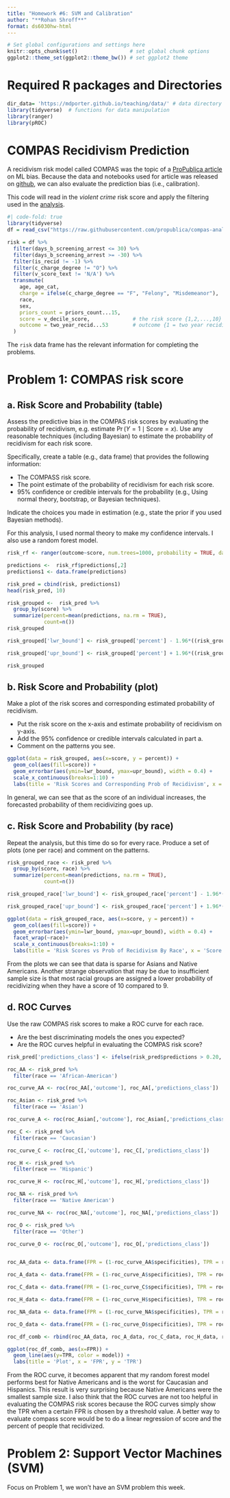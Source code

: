 ```yaml
---
title: "Homework #6: SVM and Calibration" 
author: "**Rohan Shroff**"
format: ds6030hw-html
---
```


```r
# Set global configurations and settings here
knitr::opts_chunk$set()                 # set global chunk options
ggplot2::theme_set(ggplot2::theme_bw()) # set ggplot2 theme
```

# Required R packages and Directories {.unnumbered .unlisted}

```r
dir_data= 'https://mdporter.github.io/teaching/data/' # data directory
library(tidyverse)  # functions for data manipulation 
library(ranger)
library(pROC)
```

# COMPAS Recidivism Prediction

A recidivism risk model called COMPAS was the topic of a [ProPublica article](https://www.propublica.org/article/machine-bias-risk-assessments-in-criminal-sentencing/) on ML bias. Because the data and notebooks used for article was released on [github](https://github.com/propublica/compas-analysis), we can also evaluate the prediction bias (i.e., calibration).

This code will read in the *violent crime* risk score and apply the filtering used in the [analysis](https://github.com/propublica/compas-analysis/blob/master/Compas%20Analysis.ipynb).

```r
#| code-fold: true
library(tidyverse)
df = read_csv("https://raw.githubusercontent.com/propublica/compas-analysis/master/compas-scores-two-years-violent.csv")

risk = df %>% 
  filter(days_b_screening_arrest <= 30) %>%
  filter(days_b_screening_arrest >= -30) %>% 
  filter(is_recid != -1) %>%
  filter(c_charge_degree != "O") %>%
  filter(v_score_text != 'N/A') %>% 
  transmute(
    age, age_cat,
    charge = ifelse(c_charge_degree == "F", "Felony", "Misdemeanor"),
    race,
    sex,                 
    priors_count = priors_count...15,
    score = v_decile_score,              # the risk score {1,2,...,10}
    outcome = two_year_recid...53        # outcome {1 = two year recidivate}
  )
```

The `risk` data frame has the relevant information for completing the problems.

# Problem 1: COMPAS risk score

## a. Risk Score and Probability (table)

Assess the predictive bias in the COMPAS risk scores by evaluating the probability of recidivism, e.g. estimate $\Pr(Y = 1 \mid \text{Score}=x)$. Use any reasonable techniques (including Bayesian) to estimate the probability of recidivism for each risk score.

Specifically, create a table (e.g., data frame) that provides the following information:

-   The COMPASS risk score.
-   The point estimate of the probability of recidivism for each risk score.
-   95% confidence or credible intervals for the probability (e.g., Using normal theory, bootstrap, or Bayesian techniques).

Indicate the choices you made in estimation (e.g., state the prior if you used Bayesian methods).

::: {.callout-note title="Solution"}
For this analysis, I used normal theory to make my confidence intervals. I also use a random forest model.

```r
risk_rf <- ranger(outcome~score, num.trees=1000, probability = TRUE, data=risk) 
```

```r
predictions <-  risk_rf$predictions[,2]
predictions1 <- data.frame(predictions)

risk_pred = cbind(risk, predictions1)
head(risk_pred, 10)
```

```r
risk_grouped <-  risk_pred %>%
  group_by(score) %>%
  summarize(percent=mean(predictions, na.rm = TRUE),
            count=n())
risk_grouped
```

```r
risk_grouped['lwr_bound'] <- risk_grouped['percent'] - 1.96*((risk_grouped['percent']*(1-risk_grouped['percent']))/risk_grouped['count'])^0.5

risk_grouped['upr_bound'] <- risk_grouped['percent'] + 1.96*((risk_grouped['percent']*(1-risk_grouped['percent']))/risk_grouped['count'])^0.5
```

```r
risk_grouped
```
:::

## b. Risk Score and Probability (plot)

Make a plot of the risk scores and corresponding estimated probability of recidivism.

-   Put the risk score on the x-axis and estimate probability of recidivism on y-axis.
-   Add the 95% confidence or credible intervals calculated in part a.
-   Comment on the patterns you see.

::: {.callout-note title="Solution"}
```r

ggplot(data = risk_grouped, aes(x=score, y = percent)) + 
  geom_col(aes(fill=score)) + 
  geom_errorbar(aes(ymin=lwr_bound, ymax=upr_bound), width = 0.4) +
  scale_x_continuous(breaks=1:10) +
  labs(title = 'Risk Scores and Corresponding Prob of Recidivism', x = 'Score', y = 'Prob. of Recidivism')
```

In general, we can see that as the score of an individual increases, the forecasted probability of them recidivizing goes up.
:::

## c. Risk Score and Probability (by race)

Repeat the analysis, but this time do so for every race. Produce a set of plots (one per race) and comment on the patterns.

::: {.callout-note title="Solution"}
```r
risk_grouped_race <- risk_pred %>%
  group_by(score, race) %>%
  summarize(percent=mean(predictions, na.rm = TRUE),
            count=n())

risk_grouped_race['lwr_bound'] <- risk_grouped_race['percent'] - 1.96*((risk_grouped_race['percent']*(1-risk_grouped_race['percent']))/risk_grouped_race['count'])^0.5

risk_grouped_race['upr_bound'] <- risk_grouped_race['percent'] + 1.96*((risk_grouped_race['percent']*(1-risk_grouped_race['percent']))/risk_grouped_race['count'])^0.5
```

```r
ggplot(data = risk_grouped_race, aes(x=score, y = percent)) + 
  geom_col(aes(fill=score)) + 
  geom_errorbar(aes(ymin=lwr_bound, ymax=upr_bound), width = 0.4) +
  facet_wrap(~race)+
  scale_x_continuous(breaks=1:10) +
  labs(title = 'Risk Scores vs Prob of Recidivism By Race', x = 'Score', y = 'Prob. of Recidivism')
```

From the plots we can see that data is sparse for Asians and Native Americans. Another strange observation that may be due to insufficient sample size is that most racial groups are assigned a lower probability of recidivizing when they have a score of 10 compared to 9.
:::

## d. ROC Curves

Use the raw COMPAS risk scores to make a ROC curve for each race.

-   Are the best discriminating models the ones you expected?
-   Are the ROC curves helpful in evaluating the COMPAS risk score?

::: {.callout-note title="Solution"}
```r

risk_pred['predictions_class'] <- ifelse(risk_pred$predictions > 0.20, 1, 0)

roc_AA <- risk_pred %>%
  filter(race == 'African-American')

roc_curve_AA <- roc(roc_AA[,'outcome'], roc_AA[,'predictions_class'])

roc_Asian <- risk_pred %>%
  filter(race == 'Asian')

roc_curve_A <- roc(roc_Asian[,'outcome'], roc_Asian[,'predictions_class'])

roc_C <- risk_pred %>%
  filter(race == 'Caucasian')

roc_curve_C <- roc(roc_C[,'outcome'], roc_C[,'predictions_class'])

roc_H <- risk_pred %>%
  filter(race == 'Hispanic')

roc_curve_H <- roc(roc_H[,'outcome'], roc_H[,'predictions_class'])

roc_NA <- risk_pred %>%
  filter(race == 'Native American')

roc_curve_NA <- roc(roc_NA[,'outcome'], roc_NA[,'predictions_class'])

roc_O <- risk_pred %>%
  filter(race == 'Other')

roc_curve_O <- roc(roc_O[,'outcome'], roc_O[,'predictions_class'])



```

```r
roc_AA_data <- data.frame(FPR = (1-roc_curve_AA$specificities), TPR = roc_curve_AA$sensitivities, model = 'African-American')

roc_A_data <- data.frame(FPR = (1-roc_curve_A$specificities), TPR = roc_curve_A$sensitivities, model = 'Asian')

roc_C_data <- data.frame(FPR = (1-roc_curve_C$specificities), TPR = roc_curve_C$sensitivities, model = 'Caucasian')

roc_H_data <- data.frame(FPR = (1-roc_curve_H$specificities), TPR = roc_curve_H$sensitivities, model = 'Hispanic')

roc_NA_data <- data.frame(FPR = (1-roc_curve_NA$specificities), TPR = roc_curve_NA$sensitivities, model = 'Native American')

roc_O_data <- data.frame(FPR = (1-roc_curve_O$specificities), TPR = roc_curve_O$sensitivities, model = 'Other')
```

```r
roc_df_comb <- rbind(roc_AA_data, roc_A_data, roc_C_data, roc_H_data, roc_NA_data, roc_O_data)
```

```r
ggplot(roc_df_comb, aes(x=FPR)) + 
  geom_line(aes(y=TPR, color = model)) + 
  labs(title = 'Plot', x = 'FPR', y = 'TPR')
```

From the ROC curve, it becomes apparent that my random forest model performs best for Native Americans and is the worst for Caucasian and Hispanics. This result is very surprising because Native Americans were the smallest sample size. I also think that the ROC curves are not too helpful in evaluating the COMPAS risk scores because the ROC curves simply show the TPR when a certain FPR is chosen by a threshold value. A better way to evaluate compass score would be to do a linear regression of score and the percent of people that recidivized.
:::

# Problem 2: Support Vector Machines (SVM)

Focus on Problem 1, we won't have an SVM problem this week.
